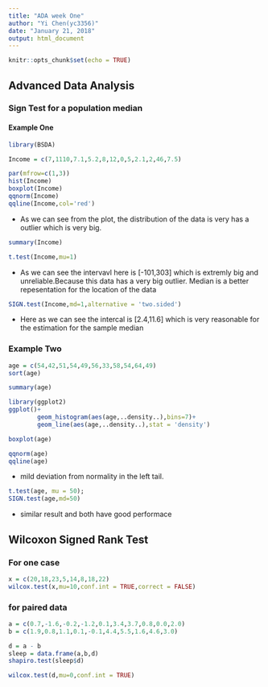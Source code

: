 ```yaml
---
title: "ADA week One"
author: "Yi Chen(yc3356)"
date: "January 21, 2018"
output: html_document
---
```


```r
knitr::opts_chunk$set(echo = TRUE)
```

## Advanced Data Analysis
### Sign Test for a population **median**

#### Example One
```r
library(BSDA)

Income = c(7,1110,7.1,5.2,8,12,0,5,2.1,2,46,7.5)
```

```r
par(mfrow=c(1,3))
hist(Income)
boxplot(Income)
qqnorm(Income)
qqline(Income,col='red')
```

- As we can see from the plot, the distribution of the data is very has a outlier which is very big.
```r
summary(Income)
```

```r
t.test(Income,mu=1)
```
- As we can see the intervavl here is [-101,303] which is extremly big and unreliable.Because this data has a very big outlier. Median is a better repesentation for the location of the data

```r
SIGN.test(Income,md=1,alternative = 'two.sided')
```
- Here as we can see the intercal is [2.4,11.6] which is very reasonable for the estimation for the sample median


### Example Two
```r
age = c(54,42,51,54,49,56,33,58,54,64,49)
sort(age)
```

```r
summary(age)
```
```r
library(ggplot2)
ggplot()+
        geom_histogram(aes(age,..density..),bins=7)+
        geom_line(aes(age,..density..),stat = 'density')
```
```r
boxplot(age)
```

```r
qqnorm(age)
qqline(age)
```

- mild deviation from normality in the left tail.

```r
t.test(age, mu = 50);
SIGN.test(age,md=50)
```
- similar result and both have good performace

## Wilcoxon Signed Rank Test
### For one case
```r
x = c(20,18,23,5,14,8,18,22)
wilcox.test(x,mu=10,conf.int = TRUE,correct = FALSE)
```

### for paired data
```r
a = c(0.7,-1.6,-0.2,-1.2,0.1,3.4,3.7,0.8,0.0,2.0)
b = c(1.9,0.8,1.1,0.1,-0.1,4.4,5.5,1.6,4.6,3.0)

d = a - b
sleep = data.frame(a,b,d)
shapiro.test(sleep$d)

wilcox.test(d,mu=0,conf.int = TRUE)
```

